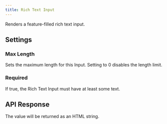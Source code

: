 ```yaml
---
title: Rich Text Input
---
```


Renders a feature-filled rich text input.

<InputExample image="rich-text" />

## Settings

### Max Length

Sets the maximum length for this Input. Setting to 0 disables the length limit.

### Required

If true, the Rich Text Input must have at least some text.

## API Response

The value will be returned as an HTML string.